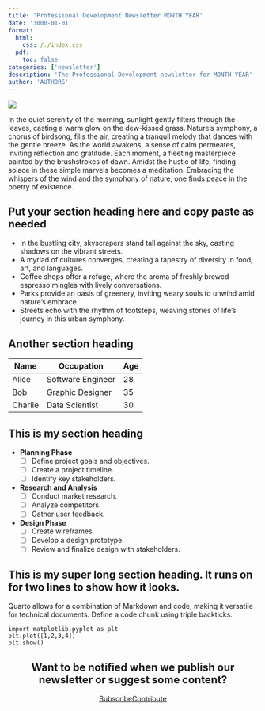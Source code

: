 ```yaml
---
title: 'Professional Development Newsletter MONTH YEAR'
date: '3000-01-01'
format:
  html:
    css: /./index.css
  pdf:
    toc: false
categories: ['newsletter']
description: 'The Professional Development newsletter for MONTH YEAR'
author: 'AUTHORS'
---
```


![](./images/banner.png)

In the quiet serenity of the morning, sunlight gently filters through the leaves, casting a warm glow on the dew-kissed grass. Nature's symphony, a chorus of birdsong, fills the air, creating a tranquil melody that dances with the gentle breeze. As the world awakens, a sense of calm permeates, inviting reflection and gratitude. Each moment, a fleeting masterpiece painted by the brushstrokes of dawn. Amidst the hustle of life, finding solace in these simple marvels becomes a meditation. Embracing the whispers of the wind and the symphony of nature, one finds peace in the poetry of existence.

<div class="section-heading">
## Put your section heading here and copy paste as needed
</div>

- In the bustling city, skyscrapers stand tall against the sky, casting shadows on the vibrant streets.
- A myriad of cultures converges, creating a tapestry of diversity in food, art, and languages.
- Coffee shops offer a refuge, where the aroma of freshly brewed espresso mingles with lively conversations.
- Parks provide an oasis of greenery, inviting weary souls to unwind amid nature's embrace.
- Streets echo with the rhythm of footsteps, weaving stories of life's journey in this urban symphony.


<div class="section-heading">
## Another section heading
</div>

| Name         | Occupation      | Age |
|--------------|-----------------|-----|
| Alice        | Software Engineer| 28  |
| Bob          | Graphic Designer|  35  |
| Charlie      | Data Scientist  |  30  |


<div class="section-heading">
## This is my section heading
</div>


- **Planning Phase**
  - [ ] Define project goals and objectives.
  - [ ] Create a project timeline.
  - [ ] Identify key stakeholders.

- **Research and Analysis**
  - [ ] Conduct market research.
  - [ ] Analyze competitors.
  - [ ] Gather user feedback.

- **Design Phase**
  - [ ] Create wireframes.
  - [ ] Develop a design prototype.
  - [ ] Review and finalize design with stakeholders.

<div class="section-heading">
## This is my super long section heading. It runs on for two lines to show how it looks.
</div>

Quarto allows for a combination of Markdown and code, making it versatile for technical documents. Define a code chunk using triple backticks.

```
import matplotlib.pyplot as plt
plt.plot([1,2,3,4])
plt.show()
```


<div class="section-heading" style="text-align: center;">

## Want to be notified when we publish our newsletter or suggest some content?

</div>


<div style="text-align: center;">

[Subscribe](mailto:datascience@nhs.net?subject=subscribe){.btn-action-primary .btn-action .btn .btn-success .btn-lg role="button"}[Contribute](https://github.com/NHSDigital/datascience-pd-newsletter/issues/new){.btn-action-primary .btn-action .btn .btn-info .btn-lg role="button" target="_blank"} <!-- this will need updated to new one-->
</div>
